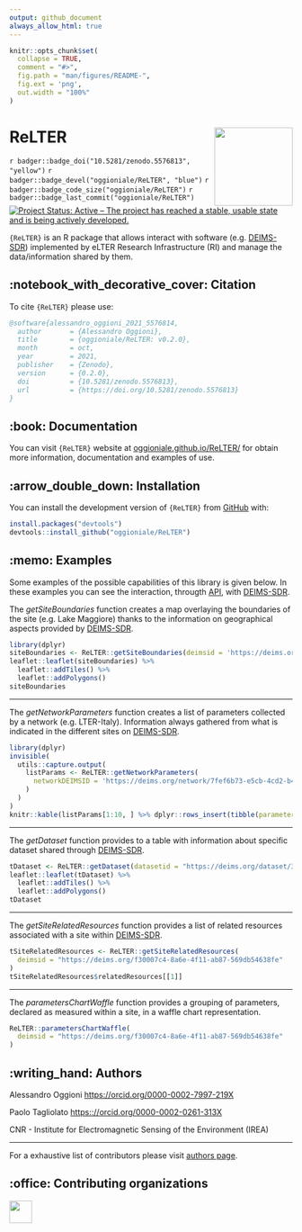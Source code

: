 ```yaml
---
output: github_document
always_allow_html: true
---
```


<!-- README.md is generated from README.Rmd. Please edit that file -->

```r
knitr::opts_chunk$set(
  collapse = TRUE,
  comment = "#>",
  fig.path = "man/figures/README-",
  fig.ext = 'png',
  out.width = "100%"
)
```


# ReLTER <img src='man/figures/logo.png' align="right" height="139" />

<!-- badges: start -->
<!-- other badges https://github.com/GuangchuangYu/badger -->
<!-- DOI badge -->
`r badger::badge_doi("10.5281/zenodo.5576813", "yellow")`
<!-- the version is determined via the DESCRIPTION file -->
`r badger::badge_devel("oggioniale/ReLTER", "blue")`
<!-- CRAN badges -->
<!-- `r badger::badge_cran_release("oggioniale/ReLTER", "orange")` -->
<!-- `r badger::badge_cran_checks("ReLTER")` -->
`r badger::badge_code_size("oggioniale/ReLTER")`
`r badger::badge_last_commit("oggioniale/ReLTER")`
[![Project Status: Active – The project has reached a stable, usable state and is being actively developed.](https://www.repostatus.org/badges/latest/active.svg)](https://www.repostatus.org/#active)
<!-- badges: end -->

`{ReLTER}` is an R package that allows interact with software (e.g. [DEIMS-SDR](https://deims.org/)) implemented by eLTER Research Infrastructure (RI) and manage the data/information shared by them.

<!-- about the icons https://github.com/ikatyang/emoji-cheat-sheet  -->
## :notebook_with_decorative_cover: Citation

To cite `{ReLTER}` please use:

``` bibtex
@software{alessandro_oggioni_2021_5576814,
  author       = {Alessandro Oggioni},
  title        = {oggioniale/ReLTER: v0.2.0},
  month        = oct,
  year         = 2021,
  publisher    = {Zenodo},
  version      = {0.2.0},
  doi          = {10.5281/zenodo.5576813},
  url          = {https://doi.org/10.5281/zenodo.5576813}
}
```

## :book: Documentation

You can visit `{ReLTER}` website at [oggioniale.github.io/ReLTER/](https://oggioniale.github.io/ReLTER/) for obtain more information, documentation and examples of use.  


## :arrow_double_down: Installation

You can install the development version of `{ReLTER}` from [GitHub](https://github.com/oggioniale/ReLTER) with:

```r
install.packages("devtools")
devtools::install_github("oggioniale/ReLTER")
```


## :memo: Examples

Some examples of the possible capabilities of this library is given below. In these examples you can see the interaction, througth [API](https://deims.org/api), with [DEIMS-SDR](https://deims.org/).

The *getSiteBoundaries* function creates a map overlaying the boundaries of the site (e.g. Lake Maggiore) thanks to the information on geographical aspects provided by [DEIMS-SDR](https://deims.org/).

```r
library(dplyr)
siteBoundaries <- ReLTER::getSiteBoundaries(deimsid = 'https://deims.org/f30007c4-8a6e-4f11-ab87-569db54638fe')
leaflet::leaflet(siteBoundaries) %>% 
  leaflet::addTiles() %>% 
  leaflet::addPolygons()
siteBoundaries
```

--------------------------------

The *getNetworkParameters* function creates a list of parameters collected by a network (e.g. LTER-Italy). Information always gathered from what is indicated in the different sites on [DEIMS-SDR](https://deims.org/).

```r
library(dplyr)
invisible(
  utils::capture.output(
    listParams <- ReLTER::getNetworkParameters(
      networkDEIMSID = 'https://deims.org/network/7fef6b73-e5cb-4cd2-b438-ed32eb1504b3'
    )
  )
)
knitr::kable(listParams[1:10, ] %>% dplyr::rows_insert(tibble(parameterLabel = "...", parameterUri = "...")))
```

--------------------------------

The *getDataset* function provides to a table with information about specific dataset shared through [DEIMS-SDR](https://deims.org/).

```r
tDataset <- ReLTER::getDataset(datasetid = "https://deims.org/dataset/38d604ef-decb-4d67-8ac3-cc843d10d3ef")
leaflet::leaflet(tDataset) %>% 
  leaflet::addTiles() %>% 
  leaflet::addPolygons()
tDataset
```

--------------------------------

The *getSiteRelatedResources* function provides a list of related resources associated with a site within [DEIMS-SDR](https://deims.org/).

```r
tSiteRelatedResources <- ReLTER::getSiteRelatedResources(
  deimsid = "https://deims.org/f30007c4-8a6e-4f11-ab87-569db54638fe"
)
tSiteRelatedResources$relatedResources[[1]]
```

--------------------------------

The *parametersChartWaffle* function provides a grouping of parameters, declared as measured within a site, in a waffle chart representation.

```r
ReLTER::parametersChartWaffle(
  deimsid = "https://deims.org/f30007c4-8a6e-4f11-ab87-569db54638fe"
)
```


## :writing_hand: Authors

Alessandro Oggioni <https://orcid.org/0000-0002-7997-219X>
     
Paolo Tagliolato <https:://orcid.org/0000-0002-0261-313X>

CNR - Institute for Electromagnetic Sensing of the Environment (IREA)

<!-- Add authors, reviewers including those who, within eLTER network, reviewed the package and add acknowledgements 
     in accordance with this https://ropensci.org/blog/2018/03/16/thanking-reviewers-in-metadata/ and this
     https://devguide.ropensci.org/building.html#authorship.
     Add the same in DESCRIPTION file -->

----
For a exhaustive list of contributors please visit [authors page](https://oggioniale.github.io/ReLTER/authors).

## :office: Contributing organizations

<a href="http://www.irea.cnr.it/en/"><img src="man/figures/irea_logo.png" height="40" align="left" /></a>

